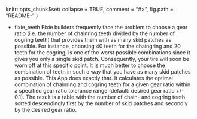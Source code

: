 knitr::opts_chunk$set(
  collapse = TRUE,
  comment = "#>",
  fig.path = "README-"
)

* fixie_teeth
Fixie builders frequently face the problem to choose a gear ratio (i.e. the number of chainring teeth divided by the number of cogring teeth) that provides them with as many skid patches as possible.
For instance, choosing 40 teeth for the chaingring and 20 teeth for the cogring, is one of the worst possible combinations since it gives you only a single skid patch. Consequently, your tire will soon be worn off at this specific point. It is much better to choose the combination of teeth in such a way that you have as many skid patches as possible.
This App does exactly that. It calculates the optimal combination of chainring and cogring teeth for a given gear ratio within a specified gear ratio tolerance range (default: desired gear ratio +/- 0.1). The result is a table with the number of chain- and cogring teeth sorted descendingly first by the number of skid patches and secondly by the desired gear ratio.

